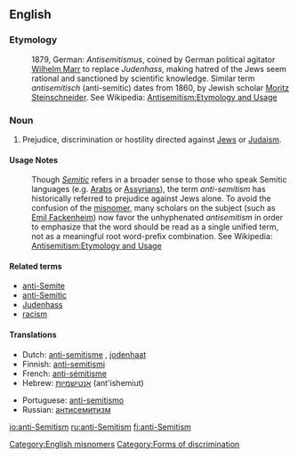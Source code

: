 {{wikipedia|Anti-Semitism}}
==English==

===Etymology===
:1879, German: ''Antisemitismus'', coined by German political agitator [[w:Wilhelm Marr|Wilhelm Marr]] to replace ''Judenhass'', making hatred of the Jews seem rational and sanctioned by scientific knowledge.  Similar term ''antisemitisch'' (anti-semitic) dates from 1860, by Jewish scholar [[w:Moritz Steinschneider|Moritz Steinschneider]].  See Wikipedia: [[w: Antisemitism#Etymology_and_usage|Antisemitism:Etymology and Usage]]

===Noun===
{{en-noun|sg=[[anti]]-[[Semitism]]|-}}

# Prejudice, discrimination or hostility directed against [[Jew]]s or [[Judaism]].

====Usage Notes====
:Though ''[[Semitic]]'' refers in a broader sense to those who speak Semitic languages (e.g. [[w:Arab|Arabs]] or [[w:Assyrian_people|Assyrians]]), the term ''anti-semitism'' has historically referred to prejudice against Jews alone.  To avoid the confusion of the [[misnomer]], many scholars on the subject (such as [[w:Emil Fackenheim|Emil Fackenheim]]) now favor the unhyphenated ''antisemitism'' in order to emphasize that the word should be read as a single unified term, not as a meaningful root word-prefix combination.  See Wikipedia: [[w: Antisemitism#Etymology_and_usage|Antisemitism:Etymology and Usage]]

====Related terms====
*[[anti-Semite]]
*[[anti-Semitic]]
*[[Judenhass]]
*[[racism]]

====Translations====
{{trans-top|prejudice or hostility against Jews}}
*Dutch: [[anti-semitisme]] {{n}}, [[jodenhaat]] {{f}}
*Finnish: [[anti-semitismi]]
*French: [[anti-sémitisme]] {{m}}
*Hebrew: [[אנטישמיות]] (ant'ishemiut) {{f}}
{{trans-mid}}
*Portuguese: [[anti-semitismo]] {{m}}
*Russian: [[антисемитизм]] {{m}}
{{trans-bottom}}

[[Category:English misnomers]]
[[Category:Forms of discrimination]]

[[io:anti-Semitism]]
[[ru:anti-Semitism]]
[[fi:anti-Semitism]]